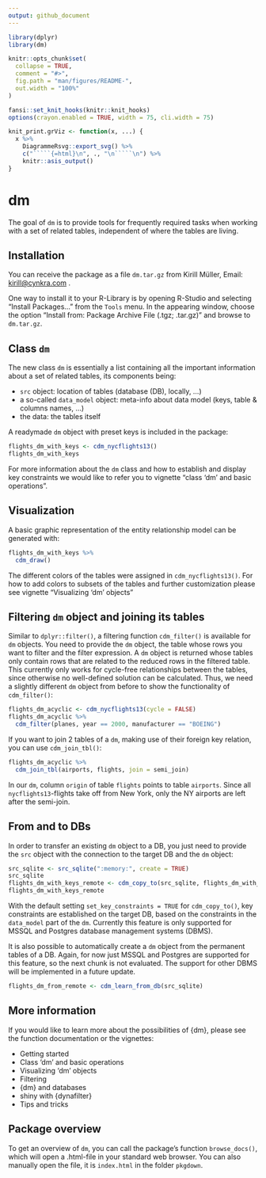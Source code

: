 ```yaml
---
output: github_document
---
```


```r
library(dplyr)
library(dm)

knitr::opts_chunk$set(
  collapse = TRUE,
  comment = "#>",
  fig.path = "man/figures/README-",
  out.width = "100%"
)

fansi::set_knit_hooks(knitr::knit_hooks)
options(crayon.enabled = TRUE, width = 75, cli.width = 75)

knit_print.grViz <- function(x, ...) {
  x %>% 
    DiagrammeRsvg::export_svg() %>% 
    c("`````{=html}\n", ., "\n`````\n") %>% 
    knitr::asis_output()
}
```

# dm

The goal of `dm` is to provide tools for frequently required tasks when working with a set of related tables, independent of where the tables are living.

## Installation

You can receive the package as a file `dm.tar.gz` from
Kirill Müller, Email: <kirill@cynkra.com> .
<!-- FIXME: almost outdated, needs to be github-link  -->

One way to install it to your R-Library is by opening R-Studio and
selecting “Install Packages…” from the `Tools` menu. In the appearing
window, choose the option “Install from: Package Archive File (.tgz;
.tar.gz)” and browse to `dm.tar.gz`.

## Class `dm`

The new class `dm` is essentially a list containing all the important information about a set of related tables, its components being:

- `src` object: location of tables (database (DB), locally, ...)
- a so-called `data_model` object: meta-info about data model (keys, table & columns names, ...)
- the data: the tables itself

A readymade `dm` object with preset keys is included in the package:
```r
flights_dm_with_keys <- cdm_nycflights13()
flights_dm_with_keys
```

For more information about the `dm` class and how to establish and display key constraints we would like to refer you to vignette "class 'dm' and basic operations".
<!-- FIXME: vignette missing; once there, needs to be linked -->

## Visualization

A basic graphic representation of the entity relationship model can be generated with:

```r
flights_dm_with_keys %>% 
  cdm_draw()
```

The different colors of the tables were assigned in `cdm_nycflights13()`. 
For how to add colors to subsets of the tables and further customization please see vignette "Visualizing 'dm' objects"
<!-- FIXME: vignette missing; once there, needs to be linked -->

## Filtering `dm` object and joining its tables {#filter}

Similar to `dplyr::filter()`, a filtering function `cdm_filter()` is available for `dm` objects.
You need to provide the `dm` object, the table whose rows you want to filter and the filter expression.
A `dm` object is returned whose tables only contain rows that are related to the reduced rows in the filtered table.
This currently only works for cycle-free relationships between the tables, since otherwise no well-defined solution can be calculated.
Thus, we need a slightly different `dm` object from before to show the functionality of `cdm_filter()`:

```r
flights_dm_acyclic <- cdm_nycflights13(cycle = FALSE)
flights_dm_acyclic %>% 
  cdm_filter(planes, year == 2000, manufacturer == "BOEING")
```

If you want to join 2 tables of a `dm`, making use of their foreign key relation, you can use `cdm_join_tbl()`:

```r
flights_dm_acyclic %>% 
  cdm_join_tbl(airports, flights, join = semi_join)
```

In our `dm`, column `origin` of table `flights` points to table `airports`.
Since all `nycflights13`-flights take off from New York, only the NY airports are left after the semi-join.

## From and to DBs

In order to transfer an existing `dm` object to a DB, you just need to provide the `src` object with the connection to the target DB and the `dm` object:
```r
src_sqlite <- src_sqlite(":memory:", create = TRUE)
src_sqlite
flights_dm_with_keys_remote <- cdm_copy_to(src_sqlite, flights_dm_with_keys)
flights_dm_with_keys_remote
```

With the default setting `set_key_constraints = TRUE` for `cdm_copy_to()`, key constraints are established on the target DB, based on the constraints in the `data_model` part of the `dm`.
Currently this feature is only supported for MSSQL and Postgres database management systems (DBMS).

It is also possible to automatically create a `dm` object from the permanent tables of a DB.
Again, for now just MSSQL and Postgres are supported for this feature, so the next chunk is not evaluated.
The support for other DBMS will be implemented in a future update.

```r
flights_dm_from_remote <- cdm_learn_from_db(src_sqlite)
```

## More information

If you would like to learn more about the possibilities of {dm}, please see the function documentation or the vignettes:

- Getting started
- Class 'dm' and basic operations
- Visualizing 'dm' objects
- Filtering
- {dm} and databases
- shiny with {dynafilter}
- Tips and tricks
<!-- FIXME: vignettes missing; once there, needs to be linked -->

## Package overview

To get an overview of `dm`, you can call the package’s
function `browse_docs()`, which will open a .html-file in your standard
web browser. You can also manually open the file, it is `index.html` in
the folder `pkgdown`.
